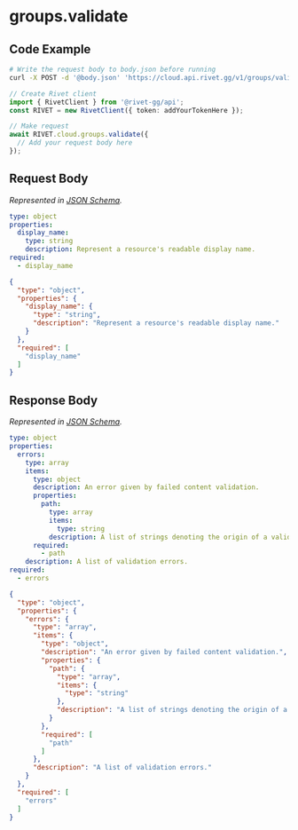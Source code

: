 
# groups.validate

## Code Example

<CodeGroup title='Request' tag='POST' label='https://cloud.api.rivet.gg/v1/groups/validate'>

```bash {{ title: 'cURL' }}
# Write the request body to body.json before running
curl -X POST -d '@body.json' 'https://cloud.api.rivet.gg/v1/groups/validate'
```

```ts
// Create Rivet client
import { RivetClient } from '@rivet-gg/api';
const RIVET = new RivetClient({ token: addYourTokenHere });

// Make request
await RIVET.cloud.groups.validate({
  // Add your request body here
});
```

</CodeGroup>


## Request Body

_Represented in [JSON Schema](https://json-schema.org/)._

<CodeGroup title='Request'>

```yaml
type: object
properties:
  display_name:
    type: string
    description: Represent a resource's readable display name.
required:
  - display_name

```

```json
{
  "type": "object",
  "properties": {
    "display_name": {
      "type": "string",
      "description": "Represent a resource's readable display name."
    }
  },
  "required": [
    "display_name"
  ]
}
```

</CodeGroup>


## Response Body

_Represented in [JSON Schema](https://json-schema.org/)._

<CodeGroup title='Response'>

```yaml
type: object
properties:
  errors:
    type: array
    items:
      type: object
      description: An error given by failed content validation.
      properties:
        path:
          type: array
          items:
            type: string
          description: A list of strings denoting the origin of a validation error.
      required:
        - path
    description: A list of validation errors.
required:
  - errors

```

```json
{
  "type": "object",
  "properties": {
    "errors": {
      "type": "array",
      "items": {
        "type": "object",
        "description": "An error given by failed content validation.",
        "properties": {
          "path": {
            "type": "array",
            "items": {
              "type": "string"
            },
            "description": "A list of strings denoting the origin of a validation error."
          }
        },
        "required": [
          "path"
        ]
      },
      "description": "A list of validation errors."
    }
  },
  "required": [
    "errors"
  ]
}
```

</CodeGroup>

